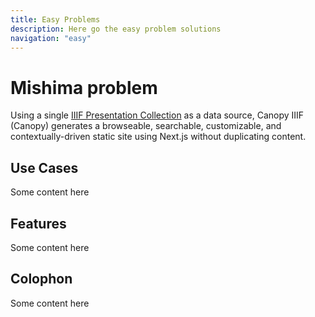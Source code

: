 ```yaml
---
title: Easy Problems
description: Here go the easy problem solutions
navigation: "easy"
---
```



# Mishima problem
 
Using a single [IIIF Presentation Collection](https://iiif.io/api/presentation/3.0/#overview-collection) as a data source, Canopy IIIF (Canopy) generates a browseable, searchable, customizable, and contextually-driven static site using Next.js without duplicating content.
 
## Use Cases
 
Some content here
 
## Features
 
Some content here
 
## Colophon
 
Some content here
